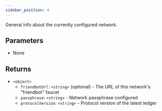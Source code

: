 ```yaml
---
sidebar_position: 4
---
```


General info about the currently configured network.

## Parameters

- None

## Returns

- `<object>`
  - `friendbotUrl`: `<string>` (optional) - The URL of this network's "friendbot" faucet
  - `passphrase`: `<string>` - Network passphrase configured
  - `protocolVersion`: `<string>` - Protocol version of the latest ledger
